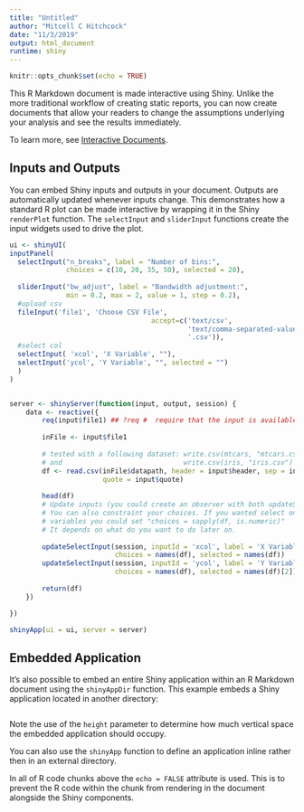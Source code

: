```yaml
---
title: "Untitled"
author: "Mitcell C Hitchcock"
date: "11/3/2019"
output: html_document
runtime: shiny
---
```


```r
knitr::opts_chunk$set(echo = TRUE)
```

This R Markdown document is made interactive using Shiny. Unlike the more traditional workflow of creating static reports, you can now create documents that allow your readers to change the assumptions underlying your analysis and see the results immediately. 

To learn more, see [Interactive Documents](http://rmarkdown.rstudio.com/authoring_shiny.html).

## Inputs and Outputs

You can embed Shiny inputs and outputs in your document. Outputs are automatically updated whenever inputs change.  This demonstrates how a standard R plot can be made interactive by wrapping it in the Shiny `renderPlot` function. The `selectInput` and `sliderInput` functions create the input widgets used to drive the plot.

```r
ui <- shinyUI(
inputPanel(
  selectInput("n_breaks", label = "Number of bins:",
              choices = c(10, 20, 35, 50), selected = 20),
  
  sliderInput("bw_adjust", label = "Bandwidth adjustment:",
              min = 0.2, max = 2, value = 1, step = 0.2),
  #upload csv
  fileInput('file1', 'Choose CSV File',
                                   accept=c('text/csv', 
                                            'text/comma-separated-values,text/plain', 
                                            '.csv')),
  #select col
  selectInput( 'xcol', 'X Variable', ""),
  selectInput('ycol', 'Y Variable', "", selected = "")
  )
)


server <- shinyServer(function(input, output, session) {
    data <- reactive({ 
        req(input$file1) ## ?req #  require that the input is available
        
        inFile <- input$file1 
        
        # tested with a following dataset: write.csv(mtcars, "mtcars.csv")
        # and                              write.csv(iris, "iris.csv")
        df <- read.csv(inFile$datapath, header = input$header, sep = input$sep,
                       quote = input$quote)
        
        head(df)
        # Update inputs (you could create an observer with both updateSel...)
        # You can also constraint your choices. If you wanted select only numeric
        # variables you could set "choices = sapply(df, is.numeric)"
        # It depends on what do you want to do later on.
        
        updateSelectInput(session, inputId = 'xcol', label = 'X Variable',
                          choices = names(df), selected = names(df))
        updateSelectInput(session, inputId = 'ycol', label = 'Y Variable',
                          choices = names(df), selected = names(df)[2])
        
        return(df)
    })

})

shinyApp(ui = ui, server = server)
```

## Embedded Application

It's also possible to embed an entire Shiny application within an R Markdown document using the `shinyAppDir` function. This example embeds a Shiny application located in another directory:

```r

```

Note the use of the `height` parameter to determine how much vertical space the embedded application should occupy.

You can also use the `shinyApp` function to define an application inline rather then in an external directory.

In all of R code chunks above the `echo = FALSE` attribute is used. This is to prevent the R code within the chunk from rendering in the document alongside the Shiny components.



